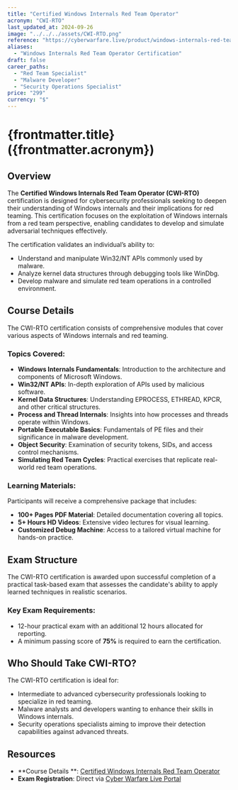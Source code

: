 ```yaml
---
title: "Certified Windows Internals Red Team Operator"
acronym: "CWI-RTO"
last_updated_at: 2024-09-26
image: "../../../assets/CWI-RTO.png"
reference: "https://cyberwarfare.live/product/windows-internals-red-team-operator-cwi-rto/"
aliases:
  - "Windows Internals Red Team Operator Certification"
draft: false
career_paths:
  - "Red Team Specialist"
  - "Malware Developer"
  - "Security Operations Specialist"
price: "299"
currency: "$"
---
```


# {frontmatter.title} ({frontmatter.acronym})

## Overview

The **Certified Windows Internals Red Team Operator (CWI-RTO)** certification is designed for cybersecurity
professionals seeking to deepen their understanding of Windows internals and their implications for red teaming. This
certification focuses on the exploitation of Windows internals from a red team perspective, enabling candidates to
develop and simulate adversarial techniques effectively.

The certification validates an individual’s ability to:

- Understand and manipulate Win32/NT APIs commonly used by malware.
- Analyze kernel data structures through debugging tools like WinDbg.
- Develop malware and simulate red team operations in a controlled environment.

## Course Details

The CWI-RTO certification consists of comprehensive modules that cover various aspects of Windows internals and red
teaming.

### Topics Covered:

- **Windows Internals Fundamentals**: Introduction to the architecture and components of Microsoft Windows.
- **Win32/NT APIs**: In-depth exploration of APIs used by malicious software.
- **Kernel Data Structures**: Understanding EPROCESS, ETHREAD, KPCR, and other critical structures.
- **Process and Thread Internals**: Insights into how processes and threads operate within Windows.
- **Portable Executable Basics**: Fundamentals of PE files and their significance in malware development.
- **Object Security**: Examination of security tokens, SIDs, and access control mechanisms.
- **Simulating Red Team Cycles**: Practical exercises that replicate real-world red team operations.

### Learning Materials:

Participants will receive a comprehensive package that includes:

- **100+ Pages PDF Material**: Detailed documentation covering all topics.
- **5+ Hours HD Videos**: Extensive video lectures for visual learning.
- **Customized Debug Machine**: Access to a tailored virtual machine for hands-on practice.

## Exam Structure

The CWI-RTO certification is awarded upon successful completion of a practical task-based exam that assesses the
candidate's ability to apply learned techniques in realistic scenarios.

### Key Exam Requirements:

- 12-hour practical exam with an additional 12 hours allocated for reporting.
- A minimum passing score of **75%** is required to earn the certification.

## Who Should Take CWI-RTO?

The CWI-RTO certification is ideal for:

- Intermediate to advanced cybersecurity professionals looking to specialize in red teaming.
- Malware analysts and developers wanting to enhance their skills in Windows internals.
- Security operations specialists aiming to improve their detection capabilities against advanced threats.

## Resources

- **Course Details
  **: [Certified Windows Internals Red Team Operator](https://cyberwarfare.live/product/windows-internals-red-team-operator-cwi-rto/)
- **Exam Registration**: Direct via [Cyber Warfare Live Portal](https://cyberwarfare.live/)